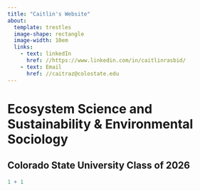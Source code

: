 ```yaml
---
title: "Caitlin's Website"
about:
  template: trestles
  image-shape: rectangle
  image-width: 10em
  links: 
    - text: linkedIn
      href: //https://www.linkedin.com/in/caitlinrasbid/
    - text: Email
      href: //caitraz@colostate.edu 
---
```


# Ecosystem Science and Sustainability & Environmental Sociology

## Colorado State University Class of 2026

```r
1 + 1
```
